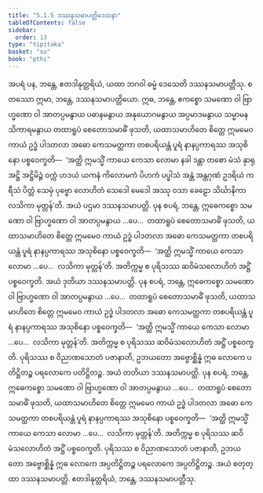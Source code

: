 ```yaml
---
title: "5.1.5 ဒဿနသမာပတ္တိဒေသနာ"
tableOfContents: false
sidebar:
  order: 13
type: "tipitaka"
basket: "su"
book: "pthi"
---
```



<DynamicBreadcrumb />

<Division number="149" book="pthi">

<Paragraph number="306" book="pthi">
အပရံ ပန, ဘန္တေ, ဧတဒါနုတ္တရိယံ, ယထာ ဘဂဝါ ဓမ္မံ ဒေသေတိ ဒဿနသမာပတ္တီသု. စတဿော ဣမာ, ဘန္တေ, ဒဿနသမာပတ္တိယော. ဣဓ, ဘန္တေ, ဧကစ္စော သမဏော ဝါ ဗြာဟ္မဏော ဝါ အာတပ္ပမနွာယ ပဓာနမနွာယ အနုယောဂမနွာယ အပ္ပမာဒမနွာယ သမ္မာမနသိကာရမနွာယ တထာရူပံ စေတောသမာဓိံ ဖုသတိ, ယထာသမာဟိတေ စိတ္တေ ဣမမေဝ ကာယံ ဥဒ္ဓံ ပါဒတလာ အဓော ကေသမတ္ထကာ တစပရိယန္တံ ပူရံ နာနပ္ပကာရဿ အသုစိနော ပစ္စဝေက္ခတိ—  ‘အတ္ထိ ဣမသ္မိံ ကာယေ ကေသာ လောမာ နခါ ဒန္တာ တစော မံသံ နှာရု အဋ္ဌိ အဋ္ဌိမိဉ္ဇံ ဝက္ကံ ဟဒယံ ယကနံ ကိလောမကံ ပိဟကံ ပပ္ဖါသံ အန္တံ အန္တဂုဏံ ဥဒရိယံ ကရီသံ ပိတ္တံ သေမှံ ပုဗ္ဗော လောဟိတံ သေဒေါ မေဒေါ အဿု ဝသာ ခေဠော သိင်္ဃာနိကာ လသိကာ မုတ္တန်’တိ. အယံ ပဌမာ ဒဿနသမာပတ္တိ.
</Paragraph>

<Paragraph number="307" book="pthi">
ပုန စပရံ, ဘန္တေ, ဣဓေကစ္စော သမဏော ဝါ ဗြာဟ္မဏော ဝါ အာတပ္ပမနွာယ …ပေ…  တထာရူပံ စေတောသမာဓိံ ဖုသတိ, ယထာသမာဟိတေ စိတ္တေ ဣမမေဝ ကာယံ ဥဒ္ဓံ ပါဒတလာ အဓော ကေသမတ္ထကာ တစပရိယန္တံ ပူရံ နာနပ္ပကာရဿ အသုစိနော ပစ္စဝေက္ခတိ—  ‘အတ္ထိ ဣမသ္မိံ ကာယေ ကေသာ လောမာ …ပေ…  လသိကာ မုတ္တန်’တိ. အတိက္ကမ္မ စ ပုရိသဿ ဆဝိမံသလောဟိတံ အဋ္ဌိံ ပစ္စဝေက္ခတိ. အယံ ဒုတိယာ ဒဿနသမာပတ္တိ.
</Paragraph>

<Paragraph number="308" book="pthi">
ပုန စပရံ, ဘန္တေ, ဣဓေကစ္စော သမဏော ဝါ ဗြာဟ္မဏော ဝါ အာတပ္ပမနွာယ …ပေ…  တထာရူပံ စေတောသမာဓိံ ဖုသတိ, ယထာသမာဟိတေ စိတ္တေ ဣမမေဝ ကာယံ ဥဒ္ဓံ ပါဒတလာ အဓော ကေသမတ္ထကာ တစပရိယန္တံ ပူရံ နာနပ္ပကာရဿ အသုစိနော ပစ္စဝေက္ခတိ—  ‘အတ္ထိ ဣမသ္မိံ ကာယေ ကေသာ လောမာ …ပေ…  လသိကာ မုတ္တန်’တိ. အတိက္ကမ္မ စ ပုရိသဿ ဆဝိမံသလောဟိတံ အဋ္ဌိံ ပစ္စဝေက္ခတိ. ပုရိသဿ စ ဝိညာဏသောတံ ပဇာနာတိ, ဥဘယတော အဗ္ဗောစ္ဆိန္နံ ဣဓ လောကေ ပတိဋ္ဌိတဉ္စ ပရလောကေ ပတိဋ္ဌိတဉ္စ. အယံ တတိယာ ဒဿနသမာပတ္တိ.
</Paragraph>

<Paragraph number="309" book="pthi">
ပုန စပရံ, ဘန္တေ, ဣဓေကစ္စော သမဏော ဝါ ဗြာဟ္မဏော ဝါ အာတပ္ပမနွာယ …ပေ…  တထာရူပံ စေတောသမာဓိံ ဖုသတိ, ယထာသမာဟိတေ စိတ္တေ ဣမမေဝ ကာယံ ဥဒ္ဓံ ပါဒတလာ အဓော ကေသမတ္ထကာ တစပရိယန္တံ ပူရံ နာနပ္ပကာရဿ အသုစိနော ပစ္စဝေက္ခတိ—  ‘အတ္ထိ ဣမသ္မိံ ကာယေ ကေသာ လောမာ …ပေ…  လသိကာ မုတ္တန်’တိ. အတိက္ကမ္မ စ ပုရိသဿ ဆဝိမံသလောဟိတံ အဋ္ဌိံ ပစ္စဝေက္ခတိ. ပုရိသဿ စ ဝိညာဏသောတံ ပဇာနာတိ, ဥဘယတော အဗ္ဗောစ္ဆိန္နံ ဣဓ လောကေ အပ္ပတိဋ္ဌိတဉ္စ ပရလောကေ အပ္ပတိဋ္ဌိတဉ္စ. အယံ စတုတ္ထာ ဒဿနသမာပတ္တိ. ဧတဒါနုတ္တရိယံ, ဘန္တေ, ဒဿနသမာပတ္တီသု.
</Paragraph>
</Division>